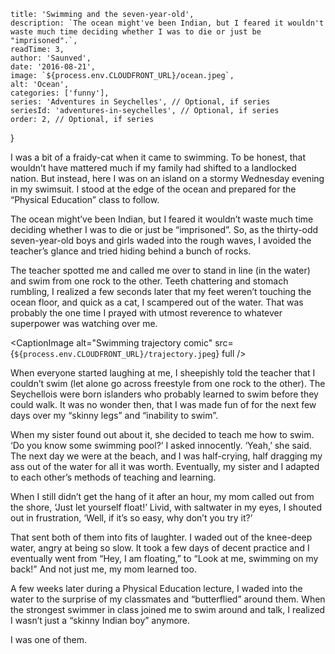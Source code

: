
    title: 'Swimming and the seven-year-old',
    description: `The ocean might've been Indian, but I feared it wouldn't waste much time deciding whether I was to die or just be "imprisoned".`,
    readTime: 3,
    author: 'Saunved',
    date: '2016-08-21',
    image: `${process.env.CLOUDFRONT_URL}/ocean.jpeg`,
    alt: 'Ocean',
    categories: ['funny'],
    series: 'Adventures in Seychelles', // Optional, if series
    seriesId: 'adventures-in-seychelles', // Optional, if series
    order: 2, // Optional, if series
}


I was a bit of a fraidy-cat when it came to swimming. To be honest, that wouldn’t have mattered much if my family had shifted to a landlocked nation. But instead, here I was on an island on a stormy Wednesday evening in my swimsuit. I stood at the edge of the ocean and prepared for the “Physical Education” class to follow.

The ocean might’ve been Indian, but I feared it wouldn’t waste much time deciding whether I was to die or just be “imprisoned”. So, as the thirty-odd seven-year-old boys and girls waded into the rough waves, I avoided the teacher’s glance and tried hiding behind a bunch of rocks.

The teacher spotted me and called me over to stand in line (in the water) and swim from one rock to the other. Teeth chattering and stomach rumbling, I realized a few seconds later that my feet weren’t touching the ocean floor, and quick as a cat, I scampered out of the water. That was probably the one time I prayed with utmost reverence to whatever superpower was watching over me.

<CaptionImage alt="Swimming trajectory comic" src={`${process.env.CLOUDFRONT_URL}/trajectory.jpeg`} full />

When everyone started laughing at me, I sheepishly told the teacher that I couldn’t swim (let alone go across freestyle from one rock to the other). The Seychellois were born islanders who probably learned to swim before they could walk. It was no wonder then, that I was made fun of for the next few days over my “skinny legs” and “inability to swim”.

When my sister found out about it, she decided to teach me how to swim.
‘Do you know some swimming pool?’ I asked innocently.
‘Yeah,’ she said.
The next day we were at the beach, and I was half-crying, half dragging my ass out of the water for all it was worth. Eventually, my sister and I adapted to each other’s methods of teaching and learning.

When I still didn’t get the hang of it after an hour, my mom called out from the shore, ‘Just let yourself float!’ Livid, with saltwater in my eyes, I shouted out in frustration, ‘Well, if it’s so easy, why don’t you try it?’

That sent both of them into fits of laughter. I waded out of the knee-deep water, angry at being so slow. It took a few days of decent practice and I eventually went from “Hey, I am floating,” to “Look at me, swimming on my back!” And not just me, my mom learned too.

A few weeks later during a Physical Education lecture, I waded into the water to the surprise of my classmates and “butterflied” around them. When the strongest swimmer in class joined me to swim around and talk, I realized I wasn’t just a “skinny Indian boy” anymore.

I was one of them.